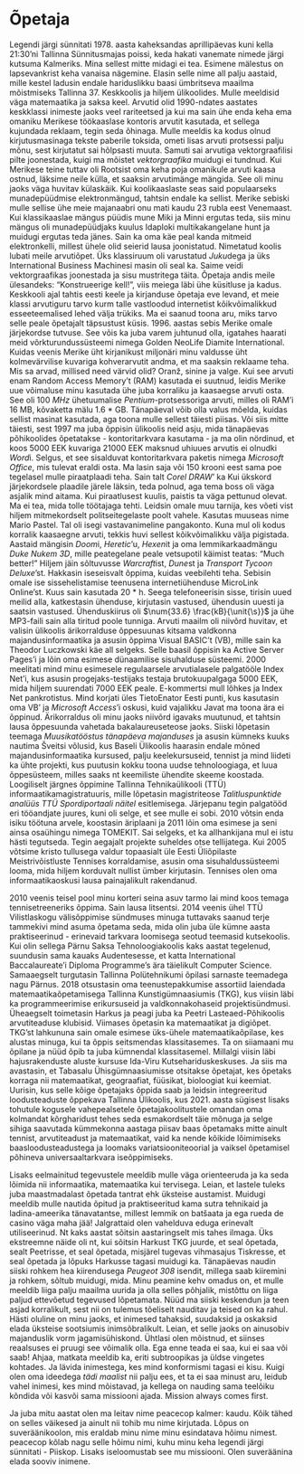 # Õpetaja

Legendi järgi sünnitati 1978. aasta kaheksandas aprillipäevas kuni kella 21:30'ni Tallinna Sünnitusmajas poissi, keda hakati vanemate nimede järgi kutsuma Kalmeriks. Mina sellest mitte midagi ei tea. Esimene mälestus on lapsevankrist keha vanaisa nägemine. Elasin selle nime all palju aastaid, mille kestel ladusin endale hariduslikku baasi ümbritseva maailma mõistmiseks Tallinna 37. Keskkoolis ja hiljem ülikoolides. Mulle meeldisid väga matemaatika ja saksa keel. Arvutid olid 1990-ndates aastates keskklassi inimeste jaoks veel rariteetsed ja kui ma sain ühe enda keha ema omaniku Merikese töökaaslase kontoris arvutit kasutada, et sellega kujundada reklaam, tegin seda õhinaga. Mulle meeldis ka kodus olnud kirjutusmasinaga tekste paberile toksida, ometi lisas arvuti protsessi palju mõnu, sest kirjutatut sai hõlpsasti muuta. Samuti sai arvutiga vektorgraafilisi pilte joonestada, kuigi ma mõistet *vektorgraafika* muidugi ei tundnud. Kui Merikese teine tuttav oli Rootsist oma keha poja omanikule arvuti kaasa ostnud, läksime neile külla, et saaksin arvutimänge mängida. See oli minu jaoks väga huvitav külaskäik. Kui koolikaaslaste seas said populaarseks munadepüüdmise elektronmängud, tahtsin endale ka sellist. Merike sebiski mulle sellise ühe meie majanaabri onu mati kaudu $\num{23}$ rubla eest Venemaast. Kui klassikaaslae mängus püüdis mune Miki ja Minni ergutas teda, siis minu mängus oli munadepüüdjaks kuulus Idaploki multikakangelane hunt ja muidugi ergutas teda jänes. Sain ka oma käe peal kanda mitmeid elektronkelli, millest ühele olid seierid lausa joonistatud. Nimetatud koolis lubati meile arvutiõpet. Üks klassiruum oli varustatud *Juku*dega ja üks International Business Machinesi masin oli seal ka. Saime veidi vektorgraafikas joonestada ja sisu mustritega täita. Õpetaja andis meile ülesandeks: "Konstrueerige kell!", viis meiega läbi ühe küsitluse ja kadus. Keskkooli ajal tahtis eesti keele ja kirjanduse õpetaja eve levand, et meie klassi arvutiguru tarvo kurm talle vastloodud internetist kõikvõimalikkud esseeteemalised lehed välja trükiks. Ma ei saanud toona aru, miks tarvo selle peale õpetajalt täpsustust küsis. $\num{1996}$. aastas sebis Merike omale järjekordse tutvuse. See võis ka juba varem juhtunud olla, igatahes haarati meid võrkturundussüsteemi nimega Golden NeoLife Diamite International. Kuidas veenis Merike üht kirjanikust miljonäri minu valdusse üht kolmevärvilise kuvariga kohverarvutit andma, et ma saaksin reklaame teha. Mis sa arvad, millised need värvid olid? Oranž, sinine ja valge. Kui see arvuti enam Random Access Memory't (RAM) kasutada ei suutnud, leidis Merike uue võimaluse minu kasutada ühe juba korraliku ja kaasaegse arvuti osta. See oli $\qty{100}{MHz}$ ühetuumalise *Pentium*-protsessoriga arvuti, milles oli RAM'i $\num{16}$ MB, kõvaketta mälu $\num{1.6}$ * GB. Tänapäeval võib olla valus mõelda, kuidas sellist masinat kasutada, aga toona mulle sellest täiesti piisas. Või siis mitte täiesti, sest $\num{1997}$ ma juba õppisin ülikoolis neid asju, mida tänapäevas põhikoolides õpetatakse - kontoritarkvara kasutama - ja ma olin nördinud, et koos $\num{5000}$ EEK kuvariga $\num{21000}$ EEK maksnud uhiuues arvutis ei olnudki *Word*i. Selgus, et see sisalduvat kontoritarkvara paketis nimega *Microsoft Office*, mis tulevat eraldi osta. Ma lasin saja või 150 krooni eest sama poe tegelasel mulle piraatplaadi teha. Sain talt *Corel DRAW*' ka Kui ükskord järjekordsele plaadile järele läksin, teda polnud, aga tema boss oli väga asjalik mind aitama. Kui piraatlusest kuulis, paistis ta väga pettunud olevat. Ma ei tea, mida tolle töötajaga tehti. Leidsin omale muu tarnija, kes võeti vist hiljem mitmekordselt politseitegelaste poolt vahele. Kasutas muuseas nime Mario Pastel. Tal oli isegi vastavanimeline pangakonto. Kuna mul oli kodus korralik kaasaegne arvuti, tekkis huvi sellest kõikvõimalikku välja pigistada. Aastaid mängisin *Doom*i, *Heretic*'u, *Hexen*it ja oma lemmikarkaadmängu *Duke Nukem 3D*, mille peategelane peale vetsupotil käimist teatas: "Much better!" Hiljem jäin sõltuvusse *Warcraft*ist, *Dune*st ja *Transport Tycoon Deluxe*'st. Hakkasin iseseisvalt õppima, kuidas veebilehti teha. Sebisin omale ise sissehelistamise teenusena internetiühenduse MicroLink Online'st. Kuus sain kasutada 20 * h. Seega telefoneerisin sisse, tirisin uued meilid alla, katkestasin ühenduse, kirjutasin vastused, ühendusin uuesti ja saatsin vastused. Ühenduskiirus oli $\num{33.6} \frac{kB}{\unit{\s}}$ ja ühe MP3-faili sain alla tiritud poole tunniga. Arvuti maailm oli niivõrd huvitav, et valisin ülikoolis ärikorralduse õppesuunas kitsama valdkonna majandusinformaatika ja asusin õppima Visual BASIC't (VB), mille sain ka Theodor Luczkowski käe all selgeks. Selle baasil õppisin ka Active Server Pages'i ja lõin oma esimese dünaamilise sisuhalduse süsteemi. $\num{2000}$ meelitati mind minu esimesele regulaarsele arvutialasele palgatööle Index Net'i, kus asusin progejaks-testijaks testaja brutokuupalgaga $\num{5000}$ EEK, mida hiljem suurendati $\num{7000}$ EEK peale. E-kommertsi mull lõhkes ja Index Net pankrotistus. Mind korjati üles TietoEnator Eesti punti, kus kasutasin oma VB' ja *Microsoft Access*'i oskusi, kuid vajalikku Javat ma toona ära ei õppinud. Ärikorraldus oli minu jaoks niivõrd igavaks muutunud, et tahtsin lausa õppesuunda vahetada bakalaureuseteose jaoks. Siiski lõpetasin teemaga *Muusikatööstus tänapäeva majanduses* ja asusin kümneks kuuks nautima Šveitsi võlusid, kus Baseli Ülikoolis haarasin endale mõned majandusinformaatika kursused, palju keelekursuseid, tennist ja mind liideti ka ühte projekti, kus puutusin kokku toona uudse tehnoloogiaga, et luua õppesüsteem, milles saaks nt keemiliste ühendite skeeme koostada. Loogiliselt järgnes õppimine Tallinna Tehnikaülikooli (TTÜ) informaatikamagistratuuris, mille lõpetasin magistriteose *Talitluspunktide analüüs TTÜ Spordiportaali näitel* esitlemisega. Järjepanu tegin palgatööd eri tööandjate juures, kuni oli selge, et see mulle ei sobi. 2010 võtsin enda isiku töötuna arvele, koostasin äriplaani ja 2011 lõin oma esimese ja seni ainsa osaühingu nimega TOMEKIT. Sai selgeks, et ka allhankijana mul ei istu hästi tegutseda. Tegin aegajalt projekte suheldes otse tellijatega. Kui 2005 võtsime kristo tullusega valdur topaasialt üle Eesti Üliõpilaste Meistrivõistluste Tennises korraldamise, asusin oma sisuhaldussüsteemi looma, mida hiljem korduvalt nullist ümber kirjutasin. Tennises olen oma informaatikaoskusi lausa painajalikult rakendanud.

2010 veenis teisel pool minu korteri seina asuv tarmo lai mind koos temaga tennisetreeneriks õppima. Sain lausa litsentsi. 2014 veenis ühel TTÜ Vilistlaskogu välisõppimise sündmuses minuga tuttavaks saanud terje tammekivi mind asuma õpetama seda, mida olin juba üle kümne aasta praktiseerinud - erinevaid tarkvara loomisega seotud teemasid kutsekoolis. Kui olin sellega Pärnu Saksa Tehnoloogiakoolis kaks aastat tegelenud, suundusin sama kauaks Audentesesse, et katta International Baccalaureate'i Diploma Programme's ära täielikult Computer Science. Samaaegselt turgutasin Tallinna Polütehnikumi õpilasi sarnaste teemadega nagu Pärnus. 2018 otsustasin oma teenustepakkumise assortiid laiendada matemaatikaõpetamisega Tallinna Kunstigümnaasiumis (TKG), kus viisin läbi ka programmeerimise erikursuseid ja valdkonnakohaseid projektisündmusi. Üheaegselt toimetasin Harkus ja peagi juba ka Peetri Lasteaed-Põhikoolis arvutiteaduse klubisid. Viimases õpetasin ka matemaatikat ja digiõpet. TKG'st lahkununa sain omale esimese üks-ühele matemaatikaõpilase, kes alustas minuga, kui ta õppis seitsmendas klassitasemes. Ta on siiamaani mu õpilane ja nüüd õpib ta juba kümnendal klassitasemel. Millalgi viisin läbi hajusrakenduste aluste kursuse Ida-Viru Kutsehariduskeskuses. Ja siis ma avastasin, et Tabasalu Ühisgümnaasiumisse otsitakse õpetajat, kes õpetaks korraga nii matemaatikat, geograafiat, füüsikat, bioloogiat kui keemiat. Uurisin, kus selle kõige õpetajaks õppida saab ja leidsin integreeritud loodusteaduste õppekava Tallinna Ülikoolis, kus 2021. aasta sügisest lisaks tohutule kogusele vahepealsetele õpetajakoolitustele omandan oma kolmandat kõrgharidust tehes seda esmakordselt täie mõnuga ja selge sihiga saavutada kümmekonna aastaga piisav baas õpetamaks mitte ainult tennist, arvutiteadust ja matemaatikat, vaid ka nende kõikide lõimimiseks baasloodusteadustega ja loomaks variatsiooniteoorial ja vaiksel õpetamisel põhineva universaaltarkvara iseõppimiseks.

Lisaks eelmainitud tegevustele meeldib mulle väga orienteeruda ja ka seda lõimida nii informaatika, matemaatika kui tervisega. Leian, et lastele tuleks juba maastmadalast õpetada tantrat ehk üksteise austamist. Muidugi meeldib mulle nautida õpitud ja praktiseeritud kama sutra tehnikaid ja ladina-ameerika tänavatantse, millest lemmik on batšaata ja ega rueda de casino väga maha jää! Jalgrattaid olen vahelduva eduga erinevalt utiliseerinud. Nt kaks aastat sõitsin aastaringselt mis tahes ilmaga. Üks ekstreemne näide oli nt, kui sõitsin Harkust TKG juurde, et seal õpetada, sealt Peetrisse, et seal õpetada, misjärel tugevas vihmasajus Tiskresse, et seal õpetada ja lõpuks Harkusse tagasi muidugi ka. Tänapäevas naudin siiski rohkem hea kiirendusega *Peugeot 308* isendit, millega saab kiiremini ja rohkem, sõltub muidugi, mida. Minu peamine kehv omadus on, et mulle meeldib liiga palju maailma uurida ja olla selles põhjalik, mistõttu on liiga paljud ettevõetud tegevused lõpetamata. Nüüd ma siiski keskendun ja teen asjad korralikult, sest nii on tulemus tõeliselt nauditav ja teised on ka rahul. Hästi oluline on minu jaoks, et inimesed tahaksid, suudaksid ja oskaksid elada üksteise sootsiumis inimsõbralikult. Leian, et selle jaoks on ainusobiv majanduslik vorm jagamisühiskond. Ühtlasi olen mõistnud, et siinses reaalsuses ei pruugi see võimalik olla. Ega enne teada ei saa, kui ei saa või saab! Ahjaa, matkata meeldib ka, eriti subtroopikas ja üldse vingetes kohtades. Ja lävida inimestega, kes mind konformismi tagasi ei kisu. Kuigi olen oma ideedega *tädi maalist* nii palju ees, et ta ei saa minust aru, leidub vahel inimesi, kes mind mõistavad, ja kellega on nauding sama teelõiku kõndida või kasvõi sama missiooni ajada. Mission always comes first.

Ja juba mitu aastat olen ma leitav nime peacecop kalmer: kaudu. Kõik tähed on selles väikesed ja ainult nii tohib mu nime kirjutada. Lõpus on suveräänikoolon, mis eraldab minu nime minu esindatava hõimu nimest. peacecop kõlab nagu selle hõimu nimi, kuhu minu keha legendi järgi sünnitati - Piiskop. Lisaks iseloomustab see mu missiooni. Olen suveräänina elada sooviv inimene.
